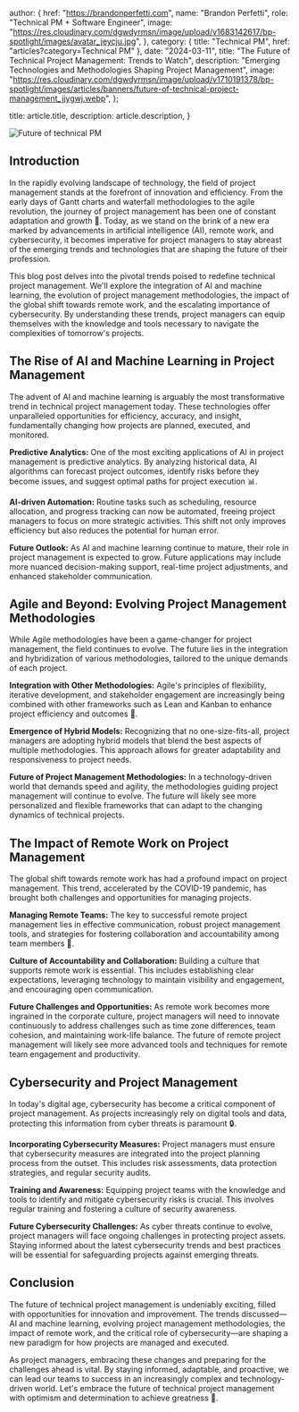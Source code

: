 
  author: {
    href: "https://brandonperfetti.com",
    name: "Brandon Perfetti",
    role: "Technical PM + Software Engineer",
    image:
      "https://res.cloudinary.com/dgwdyrmsn/image/upload/v1683142617/bp-spotlight/images/avatar_jeycju.jpg",
  },
  category: { title: "Technical PM", href: "articles?category=Technical PM" },
  date: "2024-03-11",
  title:
    "The Future of Technical Project Management: Trends to Watch",
  description: "Emerging Technologies and Methodologies Shaping Project Management",
  image:
    "https://res.cloudinary.com/dgwdyrmsn/image/upload/v1710191378/bp-spotlight/images/articles/banners/future-of-technical-project-management_jjygwj.webp",
};

  title: article.title,
  description: article.description,
}


<img className="mx-auto" src={article.image} alt="Future of technical PM" />

## Introduction

In the rapidly evolving landscape of technology, the field of project management stands at the forefront of innovation and efficiency. From the early days of Gantt charts and waterfall methodologies to the agile revolution, the journey of project management has been one of constant adaptation and growth 🌱. Today, as we stand on the brink of a new era marked by advancements in artificial intelligence (AI), remote work, and cybersecurity, it becomes imperative for project managers to stay abreast of the emerging trends and technologies that are shaping the future of their profession.

This blog post delves into the pivotal trends poised to redefine technical project management. We'll explore the integration of AI and machine learning, the evolution of project management methodologies, the impact of the global shift towards remote work, and the escalating importance of cybersecurity. By understanding these trends, project managers can equip themselves with the knowledge and tools necessary to navigate the complexities of tomorrow's projects.

## The Rise of AI and Machine Learning in Project Management

The advent of AI and machine learning is arguably the most transformative trend in technical project management today. These technologies offer unparalleled opportunities for efficiency, accuracy, and insight, fundamentally changing how projects are planned, executed, and monitored.

**Predictive Analytics:** One of the most exciting applications of AI in project management is predictive analytics. By analyzing historical data, AI algorithms can forecast project outcomes, identify risks before they become issues, and suggest optimal paths for project execution 📊.

**AI-driven Automation:** Routine tasks such as scheduling, resource allocation, and progress tracking can now be automated, freeing project managers to focus on more strategic activities. This shift not only improves efficiency but also reduces the potential for human error.

**Future Outlook:** As AI and machine learning continue to mature, their role in project management is expected to grow. Future applications may include more nuanced decision-making support, real-time project adjustments, and enhanced stakeholder communication.

## Agile and Beyond: Evolving Project Management Methodologies

While Agile methodologies have been a game-changer for project management, the field continues to evolve. The future lies in the integration and hybridization of various methodologies, tailored to the unique demands of each project.

**Integration with Other Methodologies:** Agile's principles of flexibility, iterative development, and stakeholder engagement are increasingly being combined with other frameworks such as Lean and Kanban to enhance project efficiency and outcomes 🔄.

**Emergence of Hybrid Models:** Recognizing that no one-size-fits-all, project managers are adopting hybrid models that blend the best aspects of multiple methodologies. This approach allows for greater adaptability and responsiveness to project needs.

**Future of Project Management Methodologies:** In a technology-driven world that demands speed and agility, the methodologies guiding project management will continue to evolve. The future will likely see more personalized and flexible frameworks that can adapt to the changing dynamics of technical projects.

## The Impact of Remote Work on Project Management

The global shift towards remote work has had a profound impact on project management. This trend, accelerated by the COVID-19 pandemic, has brought both challenges and opportunities for managing projects.

**Managing Remote Teams:** The key to successful remote project management lies in effective communication, robust project management tools, and strategies for fostering collaboration and accountability among team members 🏡.

**Culture of Accountability and Collaboration:** Building a culture that supports remote work is essential. This includes establishing clear expectations, leveraging technology to maintain visibility and engagement, and encouraging open communication.

**Future Challenges and Opportunities:** As remote work becomes more ingrained in the corporate culture, project managers will need to innovate continuously to address challenges such as time zone differences, team cohesion, and maintaining work-life balance. The future of remote project management will likely see more advanced tools and techniques for remote team engagement and productivity.

## Cybersecurity and Project Management

In today's digital age, cybersecurity has become a critical component of project management. As projects increasingly rely on digital tools and data, protecting this information from cyber threats is paramount 🔒.

**Incorporating Cybersecurity Measures:** Project managers must ensure that cybersecurity measures are integrated into the project planning process from the outset. This includes risk assessments, data protection strategies, and regular security audits.

**Training and Awareness:** Equipping project teams with the knowledge and tools to identify and mitigate cybersecurity risks is crucial. This involves regular training and fostering a culture of security awareness.

**Future Cybersecurity Challenges:** As cyber threats continue to evolve, project managers will face ongoing challenges in protecting project assets. Staying informed about the latest cybersecurity trends and best practices will be essential for safeguarding projects against emerging threats.

## Conclusion

The future of technical project management is undeniably exciting, filled with opportunities for innovation and improvement. The trends discussed—AI and machine learning, evolving project management methodologies, the impact of remote work, and the critical role of cybersecurity—are shaping a new paradigm for how projects are managed and executed.

As project managers, embracing these changes and preparing for the challenges ahead is vital. By staying informed, adaptable, and proactive, we can lead our teams to success in an increasingly complex and technology-driven world. Let's embrace the future of technical project management with optimism and determination to achieve greatness 🚀.
